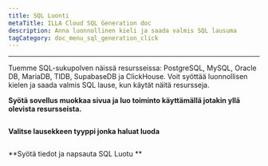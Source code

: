 ```yaml
---
title: SQL Luonti
metaTitle: ILLA Cloud SQL Generation doc
description: Anna luonnollinen kieli ja saada valmis SQL lausuma
tagCategory: doc_menu_sql_generation_click
---
```


* * *

<Heading hidden>SQL-sukupolvi</Heading>

Tuemme SQL-sukupolven näissä resursseissa: PostgreSQL, MySQL, Oracle DB, MariaDB, TIDB, SupabaseDB ja ClickHouse. Voit syöttää luonnollisen kielen ja saada valmis SQL lause, kun käytät näitä resursseja. 

**Syötä sovellus muokkaa sivua ja luo toiminto käyttämällä jotakin yllä olevista resursseista.** 

<img src='https://cdn.illacloud.com/official-website/img/docs/assemble/sql_generate.png' alt="" />

**Valitse lausekkeen tyyppi jonka haluat luoda**

<img src='https://cdn.illacloud.com/official-website/img/docs/assemble/sql_generate(1).gif' alt="" />

**Syötä tiedot ja napsauta SQL Luotu **

<img src='https://cdn.illacloud.com/official-website/img/docs/assemble/sql_generate(2).png' alt="" />
